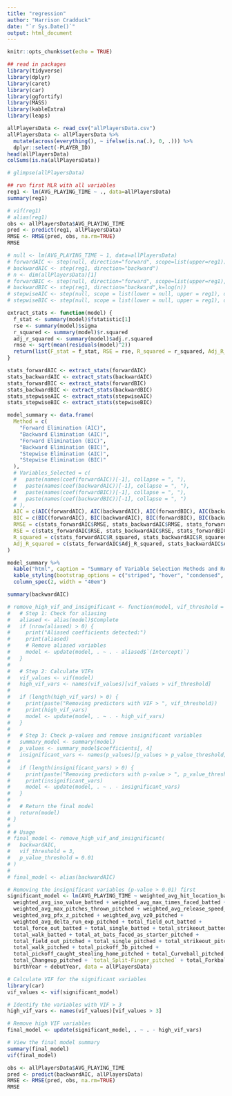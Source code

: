 ```yaml
---
title: "regression"
author: "Harrison Cradduck"
date: "`r Sys.Date()`"
output: html_document
---
```


```r
knitr::opts_chunk$set(echo = TRUE)
```

```r
## read in packages
library(tidyverse)
library(dplyr)
library(caret)
library(car)
library(ggfortify)
library(MASS)
library(kableExtra)
library(leaps)
```

```r
allPlayersData <- read_csv("allPlayersData.csv")
allPlayersData <- allPlayersData %>%
  mutate(across(everything(), ~ ifelse(is.na(.), 0, .))) %>%
  dplyr::select(-PLAYER_ID)
head(allPlayersData)
colSums(is.na(allPlayersData))
```

```r
# glimpse(allPlayersData)
```

```r
## run first MLR with all variables
reg1 <- lm(AVG_PLAYING_TIME ~ ., data=allPlayersData)
summary(reg1)
```

```r
# vif(reg1)
# alias(reg1)
obs <- allPlayersData$AVG_PLAYING_TIME
pred <- predict(reg1, allPlayersData)
RMSE <- RMSE(pred, obs, na.rm=TRUE)
RMSE
```

```r
# null <- lm(AVG_PLAYING_TIME ~ 1, data=allPlayersData)
# forwardAIC <- step(null, direction="forward", scope=list(upper=reg1))
# backwardAIC <- step(reg1, direction="backward")
# n <- dim(allPlayersData)[1]
# forwardBIC <- step(null, direction="forward", scope=list(upper=reg1),k=log(n))
# backwardBIC <- step(reg1, direction="backward",k=log(n))
# stepwiseAIC <- step(null, scope = list(lower = null, upper = reg1), direction = "both")
# stepwiseBIC <- step(null, scope = list(lower = null, upper = reg1), direction = "both", k = log(n))
```

```r
extract_stats <- function(model) {
  f_stat <- summary(model)$fstatistic[1]
  rse <- summary(model)$sigma
  r_squared <- summary(model)$r.squared
  adj_r_squared <- summary(model)$adj.r.squared
  rmse <- sqrt(mean(residuals(model)^2))
  return(list(F_stat = f_stat, RSE = rse, R_squared = r_squared, Adj_R_squared = adj_r_squared, RMSE = rmse))
}

stats_forwardAIC <- extract_stats(forwardAIC)
stats_backwardAIC <- extract_stats(backwardAIC)
stats_forwardBIC <- extract_stats(forwardBIC)
stats_backwardBIC <- extract_stats(backwardBIC)
stats_stepwiseAIC <- extract_stats(stepwiseAIC)
stats_stepwiseBIC <- extract_stats(stepwiseBIC)

model_summary <- data.frame(
  Method = c(
    "Forward Elimination (AIC)", 
    "Backward Elimination (AIC)", 
    "Forward Elimination (BIC)", 
    "Backward Elimination (BIC)",
    "Stepwise Elimination (AIC)",
    "Stepwise Elimination (BIC)"
  ),
  # Variables_Selected = c(
  #   paste(names(coef(forwardAIC))[-1], collapse = ", "),
  #   paste(names(coef(backwardAIC))[-1], collapse = ", "),
  #   paste(names(coef(forwardBIC))[-1], collapse = ", "),
  #   paste(names(coef(backwardBIC))[-1], collapse = ", ")
  # ),
  AIC = c(AIC(forwardAIC), AIC(backwardAIC), AIC(forwardBIC), AIC(backwardBIC), AIC(stepwiseAIC), AIC(stepwiseBIC)),
  BIC = c(BIC(forwardAIC), BIC(backwardAIC), BIC(forwardBIC), BIC(backwardBIC), AIC(stepwiseAIC), AIC(stepwiseBIC)),
  RMSE = c(stats_forwardAIC$RMSE, stats_backwardAIC$RMSE, stats_forwardBIC$RMSE, stats_backwardBIC$RMSE, stats_stepwiseAIC$RMSE, stats_stepwiseBIC$RMSE),
  RSE = c(stats_forwardAIC$RSE, stats_backwardAIC$RSE, stats_forwardBIC$RSE, stats_backwardBIC$RSE, stats_stepwiseAIC$RSE, stats_stepwiseBIC$RSE),
  R_squared = c(stats_forwardAIC$R_squared, stats_backwardAIC$R_squared, stats_forwardBIC$R_squared, stats_backwardBIC$R_squared, stats_stepwiseAIC$R_squared, stats_stepwiseBIC$R_squared),
  Adj_R_squared = c(stats_forwardAIC$Adj_R_squared, stats_backwardAIC$Adj_R_squared, stats_forwardBIC$Adj_R_squared, stats_backwardBIC$Adj_R_squared, stats_stepwiseAIC$Adj_R_squared, stats_stepwiseBIC$Adj_R_squared)
)

model_summary %>%
  kable("html", caption = "Summary of Variable Selection Methods and Results") %>%
  kable_styling(bootstrap_options = c("striped", "hover", "condensed", "responsive")) %>%
  column_spec(2, width = "40em")
```

```r
summary(backwardAIC)
```

```r
# remove_high_vif_and_insignificant <- function(model, vif_threshold = 3, p_value_threshold = 0.01) {
#   # Step 1: Check for aliasing
#   aliased <- alias(model)$Complete
#   if (nrow(aliased) > 0) {
#     print("Aliased coefficients detected:")
#     print(aliased)
#     # Remove aliased variables
#     model <- update(model, . ~ . - aliased$`(Intercept)`)
#   }
# 
#   # Step 2: Calculate VIFs
#   vif_values <- vif(model)
#   high_vif_vars <- names(vif_values)[vif_values > vif_threshold]
#   
#   if (length(high_vif_vars) > 0) {
#     print(paste("Removing predictors with VIF > ", vif_threshold))
#     print(high_vif_vars)
#     model <- update(model, . ~ . - high_vif_vars)
#   }
# 
#   # Step 3: Check p-values and remove insignificant variables
#   summary_model <- summary(model)
#   p_values <- summary_model$coefficients[, 4]
#   insignificant_vars <- names(p_values)[p_values > p_value_threshold]
#   
#   if (length(insignificant_vars) > 0) {
#     print(paste("Removing predictors with p-value > ", p_value_threshold))
#     print(insignificant_vars)
#     model <- update(model, . ~ . - insignificant_vars)
#   }
#   
#   # Return the final model
#   return(model)
# }
# 
# # Usage
# final_model <- remove_high_vif_and_insignificant(
#   backwardAIC,
#   vif_threshold = 3,
#   p_value_threshold = 0.01
# )
# 
# final_model <- alias(backwardAIC)
```

```r
# Removing the insignificant variables (p-value > 0.01) first
significant_model <- lm(AVG_PLAYING_TIME ~ weighted_avg_hit_location_batted +
  weighted_avg_iso_value_batted + weighted_avg_max_times_faced_batted + 
  weighted_avg_max_pitches_thrown_pitched + weighted_avg_release_speed_pitched + 
  weighted_avg_pfx_z_pitched + weighted_avg_vz0_pitched + 
  weighted_avg_delta_run_exp_pitched + total_field_out_batted + 
  total_force_out_batted + total_single_batted + total_strikeout_batted + 
  total_walk_batted + total_at_bats_faced_as_starter_pitched + 
  total_field_out_pitched + total_single_pitched + total_strikeout_pitched + 
  total_walk_pitched + total_pickoff_3b_pitched + 
  total_pickoff_caught_stealing_home_pitched + total_Curveball_pitched + 
  total_Changeup_pitched + `total_Split-Finger_pitched` + total_Forkball_pitched + 
  birthYear + debutYear, data = allPlayersData)

# Calculate VIF for the significant variables
library(car)
vif_values <- vif(significant_model)

# Identify the variables with VIF > 3
high_vif_vars <- names(vif_values)[vif_values > 3]

# Remove high VIF variables
final_model <- update(significant_model, . ~ . - high_vif_vars)

# View the final model summary
summary(final_model)
vif(final_model)
```
```r
obs <- allPlayersData$AVG_PLAYING_TIME
pred <- predict(backwardAIC, allPlayersData)
RMSE <- RMSE(pred, obs, na.rm=TRUE)
RMSE
```


